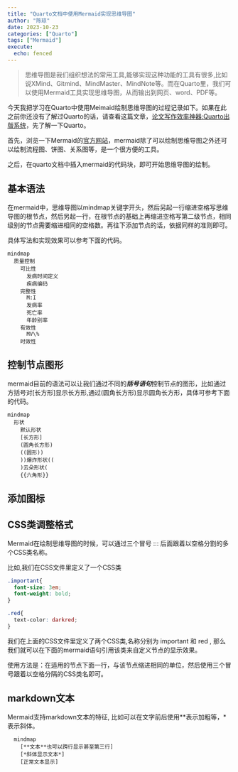 ```yaml
---
title: "Quarto文档中使用Mermaid实现思维导图"
author: "陈琼"
date: 2023-10-23
categories: ["Quarto"]
tags: ["Mermaid"]
execute: 
  echo: fenced
---
```


> 思维导图是我们组织想法的常用工具,能够实现这种功能的工具有很多,比如说XMind、Gitmind、MindMaster、MindNote等。而在Quarto里，我们可以使用Mermaid工具实现思维导图，从而输出到网页、word、PDF等。

今天我把学习在Quarto中使用Meimaid绘制思维导图的过程记录如下。如果在此之前你还没有了解过Quarto的话，请查看这篇文章，[论文写作效率神器:Quarto出版系统](http://chenq.site/qsight/2023-3-25-quarto-writing/)，先了解一下Quarto。

首先，浏览一下Mermaid的[官方网站](https://mermaid.js.org/intro/)，mermaid除了可以绘制思维导图之外还可以绘制流程图、饼图、关系图等，是一个很方便的工具。

之后，在quarto文档中插入mermaid的代码块，即可开始思维导图的绘制。


## 基本语法

在mermaid中，思维导图以mindmap关键字开头，然后另起一行缩进空格写思维导图的根节点，然后另起一行，在根节点的基础上再缩进空格写第二级节点，相同级别的节点需要缩进相同的空格数。再往下添加节点的话，依据同样的准则即可。

具体写法和实现效果可以参考下面的代码。

```mermaid
mindmap
  质量控制
    可比性
      发病时间定义
      疾病编码
    完整性
      M:I
      发病率
      死亡率
      年龄别率
    有效性
      MV\%
    时效性
```

## 控制节点图形

mermaid目前的语法可以让我们通过不同的***括号语句***控制节点的图形，比如通过方括号对\[长方形\]显示长方形,通过\(圆角长方形\)显示圆角长方形，具体可参考下面的代码。

```mermaid
mindmap
  形状
    默认形状
    [长方形]
    (圆角长方形)
    ((圆形))
    ))爆炸形状((
    )云朵形状(
    {{六角形}}
```

## 添加图标

## CSS类调整格式


Mermaid在绘制思维导图的时候，可以通过三个冒号 \:\:\: 后面跟着以空格分割的多个CSS类名称。

比如,我们在CSS文件里定义了一个CSS类

```css
.important{
  font-size: 3em;
  font-weight: bold;
}

.red{
  text-color: darkred;
}
```


我们在上面的CSS文件里定义了两个CSS类,名称分别为 important 和 red , 那么我们就可以在下面的mermaid语句引用该类来自定义节点的显示效果。

使用方法是：在适用的节点下面一行，与该节点缩进相同的单位，然后使用三个冒号跟着以空格分隔的CSS类名即可。

## markdown文本

Mermaid支持markdown文本的特征, 比如可以在文字前后使用\*\*表示加粗等，\*表示斜体。 
```mermaid
  mindmap
    [**文本**也可以跨行显示甚至第三行]
    [*斜体显示文本*]
    [正常文本显示]
```






